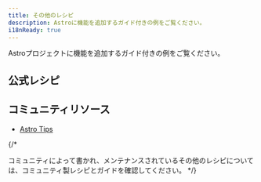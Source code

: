 ```yaml
---
title: その他のレシピ
description: Astroに機能を追加するガイド付きの例をご覧ください。
i18nReady: true
---
```



Astroプロジェクトに機能を追加するガイド付きの例をご覧ください。


## 公式レシピ

<RecipesNav />

## コミュニティリソース

- [Astro Tips](https://astro-tips.dev)

{/*


<ReadMore>コミュニティによって書かれ、メンテナンスされているその他のレシピについては、コミュニティ製レシピとガイドを確認してください。</ReadMore>
*/}
